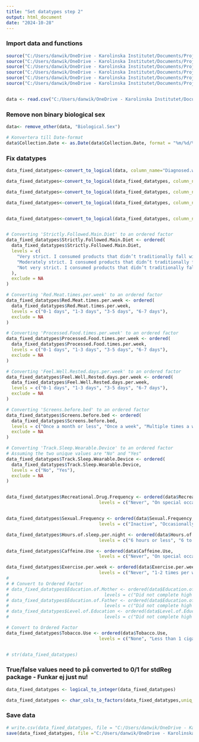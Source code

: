 ```yaml
---
title: "Set datatypes step 2"
output: html_document
date: "2024-10-28"
---
```



### Import data and functions
```r
source("C:/Users/danwik/OneDrive - Karolinska Institutet/Documents/Project 2 - Vscode/Program/remove_other().R")
source("C:/Users/danwik/OneDrive - Karolinska Institutet/Documents/Project 2 - Vscode/Program/logical_to_integer().R")
source("C:/Users/danwik/OneDrive - Karolinska Institutet/Documents/Project 2 - Vscode/Program/convert_to_factors().R")
source("C:/Users/danwik/OneDrive - Karolinska Institutet/Documents/Project 2 - Vscode/Program/convert_yes_no_to_logical().R")
source("C:/Users/danwik/OneDrive - Karolinska Institutet/Documents/Project 2 - Vscode/Program/convert_to_logical().R")
source("C:/Users/danwik/OneDrive - Karolinska Institutet/Documents/Project 2 - Vscode/Program/char_cols_to_factors().R")


data <- read.csv("C:/Users/danwik/OneDrive - Karolinska Institutet/Documents/Project 2 - Vscode/Output/data_after_step1", header=TRUE, stringsAsFactors=FALSE)

```



### Remove non binary biological sex 
```r
data<- remove_other(data, "Biological.Sex")

```


```r
# Konvertera till Date-format
data$Collection.Date <- as.Date(data$Collection.Date, format = "%m/%d/%Y")

```


### Fix datatypes
```r

data_fixed_datatypes<-convert_to_logical(data, column_name="Diagnosed.with.low.or.high.calcium", false_values="No")

data_fixed_datatypes<-convert_to_logical(data_fixed_datatypes, column_name="Are.you.adopted.", false_values="No")

data_fixed_datatypes<-convert_to_logical(data_fixed_datatypes, column_name="Do.you.have.any.parents.or.grandparents.or.great.grandparents.that.live.to.or.beyond.100.years.old.", false_values="No")

data_fixed_datatypes<-convert_to_logical(data_fixed_datatypes, column_name="Track.Sleep.Wearable.Device", false_values="No")


data_fixed_datatypes<-convert_to_logical(data_fixed_datatypes, column_name="Lab.Fasting", false_values="No")


# Converting 'Strictly.Followed.Main.Diet' to an ordered factor
data_fixed_datatypes$Strictly.Followed.Main.Diet <- ordered(
  data_fixed_datatypes$Strictly.Followed.Main.Diet,
  levels = c(
    "Very strict. I consumed products that didn’t traditionally fall within the diet less than 2 days a week",
    "Moderately strict. I consumed products that didn’t traditionally fall within the diet 2-5 days a week",
    "Not very strict. I consumed products that didn’t traditionally fall within the diet 5-6 days a week"
  ),
  exclude = NA
)

# Converting 'Red.Meat.times.per.week' to an ordered factor
data_fixed_datatypes$Red.Meat.times.per.week <- ordered(
  data_fixed_datatypes$Red.Meat.times.per.week,
  levels = c("0-1 days", "1-3 days", "3-5 days", "6-7 days"),
  exclude = NA
)

# Converting 'Processed.Food.times.per.week' to an ordered factor
data_fixed_datatypes$Processed.Food.times.per.week <- ordered(
  data_fixed_datatypes$Processed.Food.times.per.week,
  levels = c("0-1 days", "1-3 days", "3-5 days", "6-7 days"),
  exclude = NA
)

# Converting 'Feel.Well.Rested.days.per.week' to an ordered factor
data_fixed_datatypes$Feel.Well.Rested.days.per.week <- ordered(
  data_fixed_datatypes$Feel.Well.Rested.days.per.week,
  levels = c("0-1 days", "1-3 days", "3-5 days", "6-7 days"),
  exclude = NA
)

# Converting 'Screens.before.bed' to an ordered factor
data_fixed_datatypes$Screens.before.bed <- ordered(
  data_fixed_datatypes$Screens.before.bed,
  levels = c("Once a month or less", "Once a week", "Multiple times a week", "Daily/near daily"),
  exclude = NA
)

# Converting 'Track.Sleep.Wearable.Device' to an ordered factor
# Assuming the two unique values are "No" and "Yes"
data_fixed_datatypes$Track.Sleep.Wearable.Device <- ordered(
  data_fixed_datatypes$Track.Sleep.Wearable.Device,
  levels = c("No", "Yes"),
  exclude = NA
)


data_fixed_datatypes$Recreational.Drug.Frequency <- ordered(data$Recreational.Drug.Frequency, 
                                   levels = c("Never", "On special occasions","Once per week", "Regularly", "3-5 times per week"), exclude=NA)


data_fixed_datatypes$Sexual.Frequency <- ordered(data$Sexual.Frequency, 
                                   levels = c("Inactive", "Occasionally", "Regularly"), exclude=NA)

data_fixed_datatypes$Hours.of.sleep.per.night <- ordered(data$Hours.of.sleep.per.night, 
                                   levels = c("6 hours or less", "6 to 8 hours", "More than 8 hours"), exclude=NA)

data_fixed_datatypes$Caffeine.Use <- ordered(data$Caffeine.Use, 
                                   levels = c("Never", "On special occasions", "Once per week", "3-5 times per week	", "Regularly"), exclude=NA)

data_fixed_datatypes$Exercise.per.week <- ordered(data$Exercise.per.week, 
                                   levels = c("Never", "1-2 times per week", "3-4 times per week", "5-7 times per week", "8 or more times per week"), exclude=NA)
# 
# # Convert to Ordered Factor
# data_fixed_datatypes$Education.of.Mother <- ordered(data$Education.of.Mother, 
#                                    levels = c("Did not complete high school", "High school or equivalent", "Technical or occupational certificate", "Some college coursework completed", "Associate degree", "Bachelor’s degree", "Master’s degree", "Professional (MD, DO, DDS, JD)", "Doctorate (PhD)"), exclude=NA)
# data_fixed_datatypes$Education.of.Father <- ordered(data$Education.of.Father, 
#                                    levels = c("Did not complete high school", "High school or equivalent", "Technical or occupational certificate", "Some college coursework completed", "Associate degree", "Bachelor’s degree", "Master’s degree", "Professional (MD, DO, DDS, JD)", "Doctorate (PhD)"), exclude=NA)
# data_fixed_datatypes$Level.of.Education <- ordered(data$Level.of.Education, 
#                                    levels = c("Did not complete high school", "High school or equivalent", "Technical or occupational certificate", "Some college coursework completed", "Associate degree", "Bachelor’s degree", "Master’s degree", "Professional (MD, DO, DDS, JD)", "Doctorate (PhD)"), exclude=NA)

# Convert to Ordered Factor
data_fixed_datatypes$Tobacco.Use <- ordered(data$Tobacco.Use, 
                                   levels = c("None", "Less than 1 cigarette per week", "Less than 1 cigarette per day", "1-5 cigarettes per day", "6-10 cigarettes per day", "11-20 cigarettes per day", "More than 20 cigarettes per day"), exclude=NA)


# str(data_fixed_datatypes)

```

### True/false values need to på converted to 0/1 for stdReg package - Funkar ej just nu!
```r
data_fixed_datatypes <- logical_to_integer(data_fixed_datatypes)


```


```r

data_fixed_datatypes <- char_cols_to_factors(data_fixed_datatypes,uniq_val_thresh=9, cols_to_skip = c("Patient.ID", "PID", "Collection.Date", "Array", "survey_version"))

```


### Save data
```r
# write.csv(data_fixed_datatypes, file = "C:/Users/danwik/OneDrive - Karolinska Institutet/Documents/Project 2 - Vscode/Output/data_after_step2", row.names = FALSE)
save(data_fixed_datatypes, file ="C:/Users/danwik/OneDrive - Karolinska Institutet/Documents/Project 2 - Vscode/Output/data_after_step2")

```


